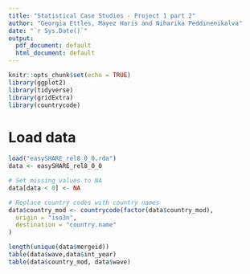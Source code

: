 ```yaml
---
title: "Statistical Case Studies - Project 1 part 2"
author: "Georgia Ettles, Mayez Haris and Niharika Peddinenikalva"
date: "`r Sys.Date()`"
output:
  pdf_document: default
  html_document: default
---
```


```r
knitr::opts_chunk$set(echo = TRUE)
library(ggplot2)
library(tidyverse)
library(gridExtra)
library(countrycode)
```

# Load data

```r
load("easySHARE_rel8_0_0.rda")
data <- easySHARE_rel8_0_0

```

```r
# Set missing values to NA       
data[data < 0] <- NA

# Replace country codes with country names
data$country_mod <- countrycode(factor(data$country_mod),
  origin = "iso3n",
  destination = "country.name"
)

length(unique(data$mergeid))
table(data$wave,data$int_year)
table(data$country_mod, data$wave)
```





